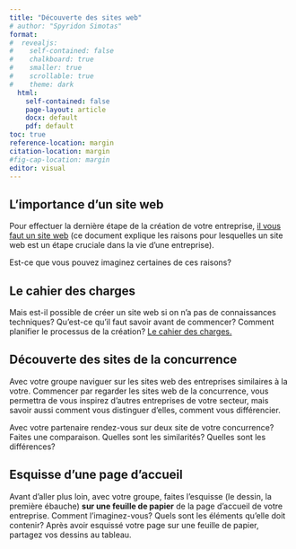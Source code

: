 ```yaml
---
title: "Découverte des sites web"
# author: "Spyridon Simotas"
format: 
#  revealjs: 
#    self-contained: false
#    chalkboard: true
#    smaller: true
#    scrollable: true
#    theme: dark
  html: 
    self-contained: false
    page-layout: article
    docx: default
    pdf: default
toc: true
reference-location: margin
citation-location: margin
#fig-cap-location: margin
editor: visual  
---
```


## L'importance d'un site web

Pour effectuer la dernière étape de la création de votre entreprise, [il vous faut un site web](https://www.francenum.gouv.fr/guides-et-conseils/developpement-commercial/site-web/creer-un-site-internet-pour-developper) (ce document explique les raisons pour lesquelles un site web est un étape cruciale dans la vie d'une entreprise).

Est-ce que vous pouvez imaginez certaines de ces raisons?

## Le cahier des charges

Mais est-il possible de créer un site web si on n'a pas de connaissances techniques? Qu'est-ce qu'il faut savoir avant de commencer? Comment planifier le processus de la création? [Le cahier des charges.](https://www.francenum.gouv.fr/guides-et-conseils/developpement-commercial/site-web/comment-batir-le-cahier-des-charges-dun-site)

## Découverte des sites de la concurrence

Avec votre groupe naviguer sur les sites web des entreprises similaires à la votre. Commencer par regarder les sites web de la concurrence, vous permettra de vous inspirez d'autres entreprises de votre secteur, mais savoir aussi comment vous distinguer d'elles, comment vous différencier.

Avec votre partenaire rendez-vous sur deux site de votre concurrence? Faites une comparaison. Quelles sont les similarités? Quelles sont les différences?  

## Esquisse d'une page d'accueil

Avant d'aller plus loin, avec votre groupe, faites l'esquisse (le dessin, la première ébauche) **sur une feuille de papier** de la page d'accueil de votre entreprise. Comment l'imaginez-vous? Quels sont les éléments qu'elle doit contenir? Après avoir esquissé votre page sur une feuille de papier, partagez vos dessins au tableau.
